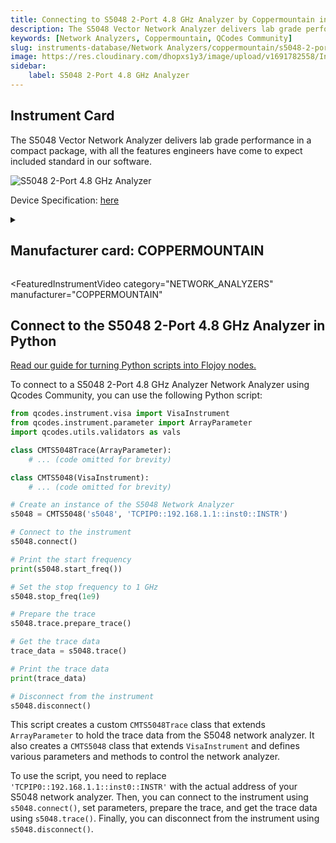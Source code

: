 ```yaml
---
title: Connecting to S5048 2-Port 4.8 GHz Analyzer by Coppermountain in Python
description: The S5048 Vector Network Analyzer delivers lab grade performance in a compact package, with all the features engineers have come to expect included standard in our software.
keywords: [Network Analyzers, Coppermountain, QCodes Community] 
slug: instruments-database/Network Analyzers/coppermountain/s5048-2-port-48-ghz-analyzer 
image: https://res.cloudinary.com/dhopxs1y3/image/upload/v1691782558/Instruments/Network%20Analyzer/S5048-2-Port-4.8-GHz-Analyzer/S5048-2-Port-4.8-GHz-Analyzer.png
sidebar:
    label: S5048 2-Port 4.8 GHz Analyzer 
---
```



## Instrument Card

The S5048 Vector Network Analyzer delivers lab grade performance in a compact package, with all the features engineers have come to expect included standard in our software.

![S5048 2-Port 4.8 GHz Analyzer](https://res.cloudinary.com/dhopxs1y3/image/upload/v1691782558/Instruments/Network%20Analyzer/S5048-2-Port-4.8-GHz-Analyzer/S5048-2-Port-4.8-GHz-Analyzer.png)

Device Specification: [here](https://coppermountaintech.com/wp-content/uploads/2020/04/Compact-S5048-Extended-Specification-Sheet.pdf)

<details style={{ marginTop: "15px"}}>
<summary><h2 style={{display:'inline'}}>Manufacturer card: COPPERMOUNTAIN</h2></summary>

![COPPERMOUNTAIN](https://res.cloudinary.com/dhopxs1y3/image/upload/v1692806129/Instruments/Vendor%20Logos/Coppermountain.png)

**Copper Mountain Technologies** develops innovative RF test and measurement solutions for engineers worldwide that enable engineers to extend their reach.

- Headquarters: US
- Yearly Revenue (millions, USD): 301
- Vendor Website: [here](https://coppermountaintech.com/)

</details>


<FeaturedInstrumentVideo
  category="NETWORK_ANALYZERS"
  manufacturer="COPPERMOUNTAIN"
></FeaturedInstrumentVideo>

## Connect to the S5048 2-Port 4.8 GHz Analyzer in Python

[Read our guide for turning Python scripts into Flojoy nodes.](https://docs.flojoy.ai/contribution/blocks/custom-flojoy-block/)



<Tabs>
<TabItem value="Flojoy" label="Flojoy" className="flojoy-instrument-tabs">

<NodeCardCollection category="NETWORK_ANALYZERS" manufacturer="Coppermountain"></NodeCardCollection>

</TabItem>
<TabItem value="QCodes Community" label="QCodes Community">

To connect to a S5048 2-Port 4.8 GHz Analyzer Network Analyzer using Qcodes Community, you can use the following Python script:

```python
from qcodes.instrument.visa import VisaInstrument
from qcodes.instrument.parameter import ArrayParameter
import qcodes.utils.validators as vals

class CMTS5048Trace(ArrayParameter):
    # ... (code omitted for brevity)

class CMTS5048(VisaInstrument):
    # ... (code omitted for brevity)

# Create an instance of the S5048 Network Analyzer
s5048 = CMTS5048('s5048', 'TCPIP0::192.168.1.1::inst0::INSTR')

# Connect to the instrument
s5048.connect()

# Print the start frequency
print(s5048.start_freq())

# Set the stop frequency to 1 GHz
s5048.stop_freq(1e9)

# Prepare the trace
s5048.trace.prepare_trace()

# Get the trace data
trace_data = s5048.trace()

# Print the trace data
print(trace_data)

# Disconnect from the instrument
s5048.disconnect()
```

This script creates a custom `CMTS5048Trace` class that extends `ArrayParameter` to hold the trace data from the S5048 network analyzer. It also creates a `CMTS5048` class that extends `VisaInstrument` and defines various parameters and methods to control the network analyzer.

To use the script, you need to replace `'TCPIP0::192.168.1.1::inst0::INSTR'` with the actual address of your S5048 network analyzer. Then, you can connect to the instrument using `s5048.connect()`, set parameters, prepare the trace, and get the trace data using `s5048.trace()`. Finally, you can disconnect from the instrument using `s5048.disconnect()`.

</TabItem>
</Tabs>